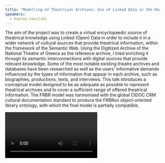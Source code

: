 ```yaml
---
title: "Modelling of Theatrical Archives: Use of Linked Data in the Machine-Readable Representation of Theatrical Information"
speakers:
  - kourou-vasiliki
---
```

The aim of the project was to create a virtual encyclopaedic source of theatrical knowledge using Linked (Open) Data in order to include it in a wider network of cultural sources that provide theatrical information, within the framework of the Semantic Web. Using the Digitized Archive of the National Theatre of Greece as the reference archive, I tried enriching it through its semantic interconnections with digital sources that provide relevant knowledge. Some of the most notable existing theatre archives and databases have been researched as well as the users' informative demands influenced by the types of information that appear in each archive, such as biographies, productions, texts, and interviews. This talk introduces a conceptual model designed to be as adequate as possible to represent theatrical archives and to cover a sufficient range of offered theatrical information. The FRBR model was harmonised with the global CIDOC CRM cultural documentation standard to produce the FRBRoo object-oriented library ontology, with which the final model is partially compatible.

<Video provider="youtube" id="R49ZT7rNq9s" />

